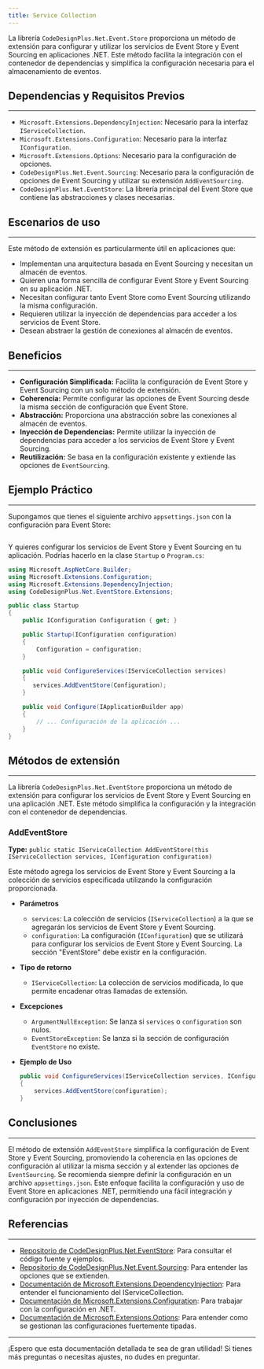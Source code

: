 ```yaml
---
title: Service Collection
---
```



La librería `CodeDesignPlus.Net.Event.Store` proporciona un método de extensión para configurar y utilizar los servicios de Event Store y Event Sourcing en aplicaciones .NET. Este método facilita la integración con el contenedor de dependencias y simplifica la configuración necesaria para el almacenamiento de eventos.

## Dependencias y Requisitos Previos
---
- `Microsoft.Extensions.DependencyInjection`: Necesario para la interfaz `IServiceCollection`.
- `Microsoft.Extensions.Configuration`: Necesario para la interfaz `IConfiguration`.
- `Microsoft.Extensions.Options`: Necesario para la configuración de opciones.
- `CodeDesignPlus.Net.Event.Sourcing`: Necesario para la configuración de opciones de Event Sourcing y utilizar su extensión `AddEventSourcing`.
- `CodeDesignPlus.Net.EventStore`: La librería principal del Event Store que contiene las abstracciones y clases necesarias.

## Escenarios de uso
---
Este método de extensión es particularmente útil en aplicaciones que:
- Implementan una arquitectura basada en Event Sourcing y necesitan un almacén de eventos.
- Quieren una forma sencilla de configurar Event Store y Event Sourcing en su aplicación .NET.
- Necesitan configurar tanto Event Store como Event Sourcing utilizando la misma configuración.
- Requieren utilizar la inyección de dependencias para acceder a los servicios de Event Store.
- Desean abstraer la gestión de conexiones al almacén de eventos.

## Beneficios
---
- **Configuración Simplificada:** Facilita la configuración de Event Store y Event Sourcing con un solo método de extensión.
- **Coherencia:** Permite configurar las opciones de Event Sourcing desde la misma sección de configuración que Event Store.
- **Abstracción:** Proporciona una abstracción sobre las conexiones al almacén de eventos.
- **Inyección de Dependencias:** Permite utilizar la inyección de dependencias para acceder a los servicios de Event Store y Event Sourcing.
- **Reutilización:**  Se basa en la configuración existente y extiende las opciones de `EventSourcing`.

## Ejemplo Práctico
---
Supongamos que tienes el siguiente archivo `appsettings.json` con la configuración para Event Store:

```json url="samples/CodeDesignPlus.Net.EventStore.Sample/src/CodeDesignPlus.Net.EventStore.Sample/appsettings.json"
```

Y quieres configurar los servicios de Event Store y Event Sourcing en tu aplicación. Podrías hacerlo en la clase `Startup` o `Program.cs`:

```csharp
using Microsoft.AspNetCore.Builder;
using Microsoft.Extensions.Configuration;
using Microsoft.Extensions.DependencyInjection;
using CodeDesignPlus.Net.EventStore.Extensions;

public class Startup
{
    public IConfiguration Configuration { get; }

    public Startup(IConfiguration configuration)
    {
        Configuration = configuration;
    }

    public void ConfigureServices(IServiceCollection services)
    {
       services.AddEventStore(Configuration);
    }

    public void Configure(IApplicationBuilder app)
    {
        // ... Configuración de la aplicación ...
    }
}
```

## Métodos de extensión
---

La librería `CodeDesignPlus.Net.EventStore` proporciona un método de extensión para configurar los servicios de Event Store y Event Sourcing en una aplicación .NET. Este método simplifica la configuración y la integración con el contenedor de dependencias.

### AddEventStore
**Type:** `public static IServiceCollection AddEventStore(this IServiceCollection services, IConfiguration configuration)`

Este método agrega los servicios de Event Store y Event Sourcing a la colección de servicios especificada utilizando la configuración proporcionada.

- **Parámetros**
    - `services`: La colección de servicios (`IServiceCollection`) a la que se agregarán los servicios de Event Store y Event Sourcing.
    - `configuration`: La configuración (`IConfiguration`) que se utilizará para configurar los servicios de Event Store y Event Sourcing. La sección "EventStore" debe existir en la configuración.

- **Tipo de retorno**
    - `IServiceCollection`: La colección de servicios modificada, lo que permite encadenar otras llamadas de extensión.

- **Excepciones**
    - `ArgumentNullException`: Se lanza si `services` o `configuration` son nulos.
    - `EventStoreException`: Se lanza si la sección de configuración `EventStore` no existe.

- **Ejemplo de Uso**
    ```csharp
    public void ConfigureServices(IServiceCollection services, IConfiguration configuration)
    {
        services.AddEventStore(configuration);
    }
    ```

## Conclusiones
---
El método de extensión `AddEventStore` simplifica la configuración de Event Store y Event Sourcing, promoviendo la coherencia en las opciones de configuración al utilizar la misma sección y al extender las opciones de `EventSourcing`.  Se recomienda siempre definir la configuración en un archivo `appsettings.json`. Este enfoque facilita la configuración y uso de Event Store en aplicaciones .NET, permitiendo una fácil integración y configuración por inyección de dependencias.

## Referencias
---
- [Repositorio de CodeDesignPlus.Net.EventStore](https://github.com/codedesignplus/CodeDesignPlus.Net.EventStore): Para consultar el código fuente y ejemplos.
- [Repositorio de CodeDesignPlus.Net.Event.Sourcing](https://github.com/codedesignplus/CodeDesignPlus.Net.Event.Sourcing): Para entender las opciones que se extienden.
- [Documentación de Microsoft.Extensions.DependencyInjection](https://learn.microsoft.com/dotnet/api/microsoft.extensions.dependencyinjection): Para entender el funcionamiento del IServiceCollection.
- [Documentación de Microsoft.Extensions.Configuration](https://learn.microsoft.com/dotnet/api/microsoft.extensions.configuration): Para trabajar con la configuración en .NET.
- [Documentación de Microsoft.Extensions.Options](https://learn.microsoft.com/dotnet/api/microsoft.extensions.options): Para entender como se gestionan las configuraciones fuertemente tipadas.

---
¡Espero que esta documentación detallada te sea de gran utilidad! Si tienes más preguntas o necesitas ajustes, no dudes en preguntar.
